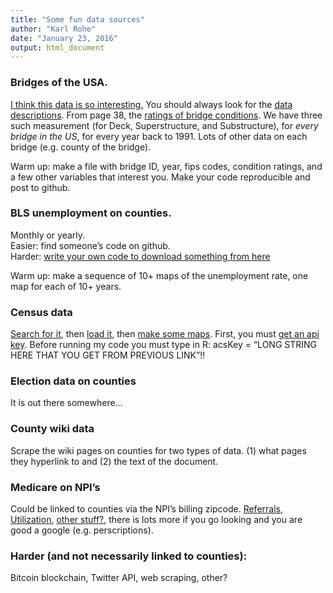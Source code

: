 ```yaml
---
title: "Some fun data sources"
author: "Karl Rohe"
date: "January 23, 2016"
output: html_document
---
```


###  Bridges of the USA.  
[I think this data is so interesting.](https://www.fhwa.dot.gov/bridge/nbi/ascii.cfm)  You should always look for the [data descriptions](https://www.fhwa.dot.gov/bridge/mtguide.pdf).  From page 38, the [ratings of bridge conditions](../diagrams/BridgeConditionRatings.png).  We have three such measurement (for Deck, Superstructure, and Substructure), for *every bridge in the US*, for every year back to 1991.  Lots of other data on each bridge (e.g. county of the bridge). 

Warm up:  make a file with bridge ID, year, fips codes, condition ratings, and a few other variables that interest you.  Make your code reproducible and post to github.  

###  BLS unemployment on counties.
Monthly or yearly.  
Easier:  find someone's code on github.  
Harder: [write your own code to download something from here](https://www.bls.gov/lau/)

Warm up:  make a sequence of 10+ maps of the unemployment rate, one map for each of 10+ years.


### Census data

[Search for it](https://www.socialexplorer.com/data/ACS2009_5yr/metadata/?ds=ACS09_5yr), then [load it](acsIntro.R), then [make some maps](makeMaps.R).   First, you must [get an api key](http://api.census.gov/data/key_signup.html).  Before running my code you must type in R: acsKey = "LONG STRING HERE THAT YOU GET FROM PREVIOUS LINK"!!   
    
### Election data on counties

It is out there somewhere...

### County wiki data

Scrape the wiki pages on counties for two types of data.  (1) what pages they hyperlink to and (2) the text of the document. 
    
    
    
### Medicare on NPI's

Could be linked to counties via the NPI's billing zipcode. [Referrals](https://www.docgraph.com/referral-data/), [Utilization](https://www.cms.gov/Research-Statistics-Data-and-Systems/Statistics-Trends-and-Reports/Medicare-Provider-Charge-Data/),
[other stuff?](http://www.nber.org/data/npi.html), there is lots more if you go looking and you are good a google (e.g. perscriptions).  

### Harder (and not necessarily linked to counties):
    
Bitcoin blockchain, Twitter API, web scraping, other?

